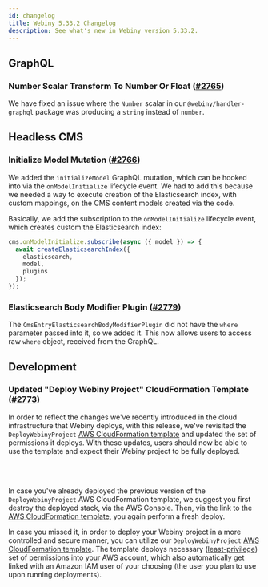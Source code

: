 ```yaml
---
id: changelog
title: Webiny 5.33.2 Changelog
description: See what's new in Webiny version 5.33.2.
---
```


## GraphQL

### Number Scalar Transform To Number Or Float ([#2765](https://github.com/webiny/webiny-js/pull/2765))

We have fixed an issue where the `Number` scalar in our `@webiny/handler-graphql` package was producing a `string` instead of `number`.

## Headless CMS

### Initialize Model Mutation ([#2766](https://github.com/webiny/webiny-js/pull/2766))

We added the `initializeModel` GraphQL mutation, which can be hooked into via the `onModelInitialize` lifecycle event.
We had to add this because we needed a way to execute creation of the Elasticsearch index, with custom mappings, on the CMS content models created via the code.

Basically, we add the subscription to the `onModelInitialize` lifecycle event, which creates custom the Elasticsearch index:

```typescript
cms.onModelInitialize.subscribe(async ({ model }) => {
  await createElasticsearchIndex({
    elasticsearch,
    model,
    plugins
  });
});
```

### Elasticsearch Body Modifier Plugin ([#2779](https://github.com/webiny/webiny-js/pull/2779))

The `CmsEntryElasticsearchBodyModifierPlugin` did not have the `where` parameter passed into it, so we added it.
This now allows users to access raw `where` object, received from the GraphQL.

## Development

### Updated "Deploy Webiny Project" CloudFormation Template ([#2773](https://github.com/webiny/webiny-js/pull/2773))

In order to reflect the changes we've recently introduced in the cloud infrastructure that Webiny deploys, with this release, we've revisited the `DeployWebinyProject` [AWS CloudFormation template](/docs/infrastructure/aws/configure-aws-credentials#deploy-webiny-project-aws-cloud-formation-template) and updated the set of permissions it deploys. With these updates, users should now be able to use the template and expect their Webiny project to be fully deployed.

<br />
<br />

<Alert type="info" title="Already Used the Template?">

In case you've already deployed the previous version of the `DeployWebinyProject` AWS CloudFormation template, we suggest you first destroy the deployed stack, via the AWS Console. Then, via the link to the [AWS CloudFormation template](/docs/infrastructure/aws/configure-aws-credentials#deploy-webiny-project-aws-cloud-formation-template), you again perform a fresh deploy.

</Alert>

<Alert type="info" title="More Information">

In case you missed it, in order to deploy your Webiny project in a more controlled and secure manner, you can utilize our `DeployWebinyProject` [AWS CloudFormation template](/docs/infrastructure/aws/configure-aws-credentials#deploy-webiny-project-aws-cloud-formation-template). The template deploys necessary ([least-privilege](https://en.wikipedia.org/wiki/Principle_of_least_privilege)) set of permissions into your AWS account, which also automatically get linked with an Amazon IAM user of your choosing (the user you plan to use upon running deployments).

</Alert>
